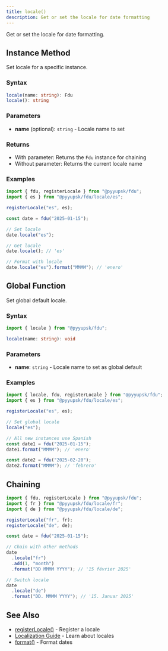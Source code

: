 ```yaml
---
title: locale()
description: Get or set the locale for date formatting
---
```


Get or set the locale for date formatting.

## Instance Method

Set locale for a specific instance.

### Syntax

```typescript
locale(name: string): Fdu
locale(): string
```

### Parameters

- **name** (optional): `string` - Locale name to set

### Returns

- With parameter: Returns the `Fdu` instance for chaining
- Without parameter: Returns the current locale name

### Examples

```typescript
import { fdu, registerLocale } from "@pyyupsk/fdu";
import { es } from "@pyyupsk/fdu/locale/es";

registerLocale("es", es);

const date = fdu("2025-01-15");

// Set locale
date.locale("es");

// Get locale
date.locale(); // 'es'

// Format with locale
date.locale("es").format("MMMM"); // 'enero'
```

## Global Function

Set global default locale.

### Syntax

```typescript
import { locale } from "@pyyupsk/fdu";

locale(name: string): void
```

### Parameters

- **name**: `string` - Locale name to set as global default

### Examples

```typescript
import { locale, fdu, registerLocale } from "@pyyupsk/fdu";
import { es } from "@pyyupsk/fdu/locale/es";

registerLocale("es", es);

// Set global locale
locale("es");

// All new instances use Spanish
const date1 = fdu("2025-01-15");
date1.format("MMMM"); // 'enero'

const date2 = fdu("2025-02-20");
date2.format("MMMM"); // 'febrero'
```

## Chaining

```typescript
import { fdu, registerLocale } from "@pyyupsk/fdu";
import { fr } from "@pyyupsk/fdu/locale/fr";
import { de } from "@pyyupsk/fdu/locale/de";

registerLocale("fr", fr);
registerLocale("de", de);

const date = fdu("2025-01-15");

// Chain with other methods
date
  .locale("fr")
  .add(1, "month")
  .format("DD MMMM YYYY"); // '15 février 2025'

// Switch locale
date
  .locale("de")
  .format("DD. MMMM YYYY"); // '15. Januar 2025'
```

## See Also

- [registerLocale()](/docs/api/locale/register-locale) - Register a locale
- [Localization Guide](/docs/localization) - Learn about locales
- [format()](/docs/api/formatting/format) - Format dates

